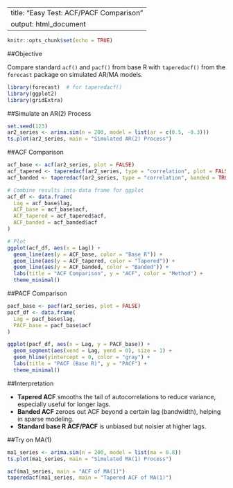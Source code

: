 
---
title: "Easy Test: ACF/PACF Comparison"
output: html_document
---

```r
knitr::opts_chunk$set(echo = TRUE)
```

##Objective

Compare standard `acf()` and `pacf()` from base R with `taperedacf()` from the `forecast` package on simulated AR/MA models.

```r
library(forecast)  # for taperedacf()
library(ggplot2)
library(gridExtra)
```

##Simulate an AR(2) Process

```r
set.seed(123)
ar2_series <- arima.sim(n = 200, model = list(ar = c(0.5, -0.3)))
ts.plot(ar2_series, main = "Simulated AR(2) Process")
```

##ACF Comparison

```r
acf_base <- acf(ar2_series, plot = FALSE)
acf_tapered <- taperedacf(ar2_series, type = "correlation", plot = FALSE)
acf_banded <- taperedacf(ar2_series, type = "correlation", banded = TRUE, plot = FALSE)

# Combine results into data frame for ggplot
acf_df <- data.frame(
  Lag = acf_base$lag,
  ACF_base = acf_base$acf,
  ACF_tapered = acf_tapered$acf,
  ACF_banded = acf_banded$acf
)

# Plot
ggplot(acf_df, aes(x = Lag)) +
  geom_line(aes(y = ACF_base, color = "Base R")) +
  geom_line(aes(y = ACF_tapered, color = "Tapered")) +
  geom_line(aes(y = ACF_banded, color = "Banded")) +
  labs(title = "ACF Comparison", y = "ACF", color = "Method") +
  theme_minimal()
```

##PACF Comparison

```r
pacf_base <- pacf(ar2_series, plot = FALSE)
pacf_df <- data.frame(
  Lag = pacf_base$lag,
  PACF_base = pacf_base$acf
)

ggplot(pacf_df, aes(x = Lag, y = PACF_base)) +
  geom_segment(aes(xend = Lag, yend = 0), size = 1) +
  geom_hline(yintercept = 0, color = "gray") +
  labs(title = "PACF (Base R)", y = "PACF") +
  theme_minimal()
```

##Interpretation

- **Tapered ACF** smooths the tail of autocorrelations to reduce variance, especially useful for longer lags.
- **Banded ACF** zeroes out ACF beyond a certain lag (bandwidth), helping in sparse modeling.
- **Standard base R ACF/PACF** is unbiased but noisier at higher lags.

##Try on MA(1)

```r
ma1_series <- arima.sim(n = 200, model = list(ma = 0.8))
ts.plot(ma1_series, main = "Simulated MA(1) Process")

acf(ma1_series, main = "ACF of MA(1)")
taperedacf(ma1_series, main = "Tapered ACF of MA(1)")
```

